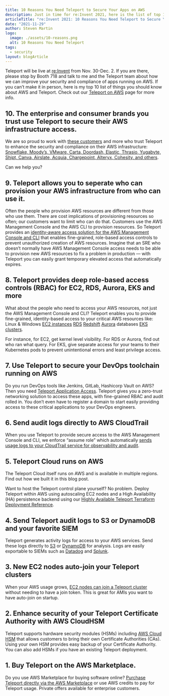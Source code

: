 ```yaml
---
title: 10 Reasons You Need Teleport to Secure Your Apps on AWS
description: Just in time for re:Invent 2021, here is the list of top 10 things you should know about AWS and Teleport.
articleTitle: "re:Invent 2021: 10 Reasons You Need Teleport to Secure Your Apps on AWS"
date: "2021-11-29"
author: Steven Martin
logo:
  image: ./assets/10-reasons.png
  alt: 10 Reasons You Need Teleport
tags:
  - security
layout: blogArticle
---
```



Teleport will be live at [re:Invent](https://reinvent.awsevents.com/) from Nov. 30-Dec. 2. If you are there, please stop by Booth 718 and talk to me and the Teleport team about how we can improve your security and compliance of apps running on AWS. If you can’t make it in person, here is my top 10 list of things you should know about AWS and Teleport. Check out our [Teleport on AWS](https://goteleport.com/use-cases/aws) page for more info.

## 10. The enterprise and consumer brands you trust use Teleport to secure their AWS infrastructure access.

We are so proud to work with [these customers](https://goteleport.com/use-cases/aws) and more who trust Teleport to enhance the security and compliance on their AWS infrastructure: [Snowflake, Moody’s, VMware, Carta, Doordash, Elastic, Thrasio, Yugabyte, Shipt, Canva, Airslate, Acquia, Chargepoint, Alteryx, Cohesity, and others](https://goteleport.com/use-cases/aws).

Can we help you?

## 9. Teleport allows you to seperate who can provision your AWS infrastructure from who can use it.

Often the people who provision AWS resources are different from those who use them. There are cost implications of provisioning resources so often; our customers want to limit who can do that. Customers use the AWS Management Console and the AWS CLI to provision resources. So Teleport provides an [identity-aware access solution for the AWS Management Console and CLI](https://goteleport.com/docs/application-access/guides/aws-console/) that enables fine-grained, role-based access controls to prevent unauthorized creation of AWS resources. Imagine that an SRE who doesn’t normally have AWS Management Console access needs to be able to provision new AWS resources to fix a problem in production — with Teleport you can easily grant temporary elevated access that automatically expires.

## 8. Teleport provides deep role-based access controls (RBAC) for EC2, RDS, Aurora, EKS and more

What about the people who need to access your AWS resources, not just the AWS Management Console and CLI? Teleport enables you to provide fine-grained, identity-based access to your critical AWS resources like: Linux & Windows [EC2 instances](https://goteleport.com/docs/server-access/introduction/) [RDS](https://goteleport.com/docs/database-access/guides/mysql-aws/#aws-rdsaurora-mysql) [Redshift](https://goteleport.com/docs/database-access/guides/postgres-redshift/) [Aurora](https://goteleport.com/docs/database-access/guides/mysql-aws/#aws-rdsaurora-mysql) databases [EKS clusters](https://goteleport.com/docs/kubernetes-access/introduction/).

For instance, for EC2, get kernel level visibility. For RDS or Aurora, find out who ran what query. For EKS, give separate access for your teams to their Kubernetes pods to prevent unintentional errors and least privilege access.

## 7. Use Teleport to secure your DevOps toolchain running on AWS

Do you run DevOps tools like Jenkins, GitLab, Hashicorp Vault on AWS? Then you need [Teleport Application Access](https://goteleport.com/docs/application-access/introduction/). Teleport gives you a zero-trust networking solution to access these apps, with fine-grained RBAC and audit rolled in. You don’t even have to register a domain to start easily providing access to these critical applications to your DevOps engineers.

## 6. Send audit logs directly to AWS CloudTrail

When you use Teleport to provide secure access to the AWS Management Console and CLI, we enforce “assume role” which automatically [sends usage logs to your CloudTrail service for observability and audit](https://goteleport.com/docs/application-access/guides/aws-console/#step-7-use-cloudtrail-to-see-teleport-user-activity).

## 5. Teleport Cloud runs on AWS

The Teleport Cloud itself runs on AWS and is available in multiple regions. Find out how we built it in this blog post.

Want to host the Teleport control plane yourself? No problem. Deploy Teleport within AWS using autoscaling EC2 nodes and a High Availability (HA) persistence backend using our [Highly Available Teleport Terraform Deployment Reference](https://goteleport.com/docs/setup/deployments/aws-terraform/).

## 4. Send Teleport audit logs to S3 or DynamoDB and your favorite SIEM

Teleport generates activity logs for access to your AWS services. Send these logs directly to [S3](https://goteleport.com/docs/setup/reference/backends/#s3) or [DynamoDB](https://goteleport.com/docs/setup/reference/backends/#dynamodb) for analysis. Logs are easily exportable to SIEMs such as [Datadog](https://github.com/gravitational/teleport/discussions/6615) and [Splunk](https://github.com/gravitational/teleport/discussions/8597).

<EmailSubscribeViolet />

## 3. New EC2 nodes auto-join your Teleport clusters

When your AWS usage grows, [EC2 nodes can join a Teleport cluster](https://goteleport.com/docs/setup/guides/joining-nodes-aws/) without needing to have a join token. This is great for AMIs you want to have auto-join on startup.

## 2. Enhance security of your Teleport Certificate Authority with AWS CloudHSM

Teleport supports hardware security modules (HSMs) including [AWS Cloud HSM](https://aws.amazon.com/cloudhsm/) that allows customers to bring their own Certificate Authorities (CAs). Using your own HSM provides easy backup of your Certificate Authority. You can also add HSMs if you have an existing Teleport deployment.

## 1. Buy Teleport on the AWS Marketplace.

Do you use AWS Marketplace for buying software online? [Purchase Teleport directly via the AWS Marketplace](https://aws.amazon.com/marketplace/pp/prodview-syjxiiw25cr3u?sr=0-1&ref_=beagle&applicationId=AWSMPContessa) or use AWS credits to pay for Teleport usage. Private offers available for enterprise customers.
